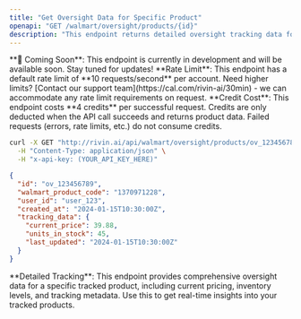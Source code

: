 ```yaml
---
title: "Get Oversight Data for Specific Product"
openapi: "GET /walmart/oversight/products/{id}"
description: "This endpoint returns detailed oversight tracking data for a specific product."
---
```


<Warning>
  **🚧 Coming Soon**: This endpoint is currently in development and will be available soon. Stay tuned for updates!
</Warning>

<Note>
  **Rate Limit**: This endpoint has a default rate limit of **10 requests/second** per account. Need higher limits? [Contact our support team](https://cal.com/rivin-ai/30min) - we can accommodate any rate limit requirements on request.
</Note>

<Note>
  **Credit Cost**: This endpoint costs **4 credits** per successful request. Credits are only deducted when the API call succeeds and returns product data. Failed requests (errors, rate limits, etc.) do not consume credits.
</Note>

<RequestExample>

```bash Example request
curl -X GET "http://rivin.ai/api/walmart/oversight/products/ov_123456789" \
  -H "Content-Type: application/json" \
  -H "x-api-key: (YOUR_API_KEY_HERE)"
```

</RequestExample>

<ResponseExample>

```json API Response
{
  "id": "ov_123456789",
  "walmart_product_code": "1370971228",
  "user_id": "user_123",
  "created_at": "2024-01-15T10:30:00Z",
  "tracking_data": {
    "current_price": 39.88,
    "units_in_stock": 45,
    "last_updated": "2024-01-15T10:30:00Z"
  }
}
```

</ResponseExample>

<Note>
  **Detailed Tracking**: This endpoint provides comprehensive oversight data for a specific tracked product, including current pricing, inventory levels, and tracking metadata. Use this to get real-time insights into your tracked products.
</Note>
